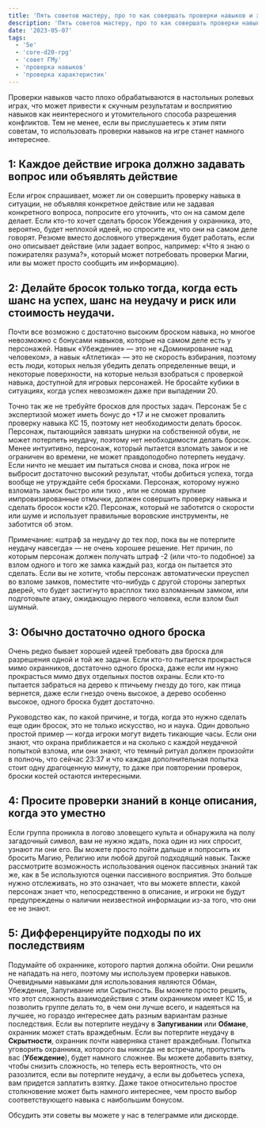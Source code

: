 ```yaml
---
title: 'Пять советов мастеру, про то как совершать проверки навыков и характеристик'
description: 'Пять советов мастеру, про то как совершать проверки навыков и характеристик в D&D 5e и не только'
date: '2023-05-07'
tags:
  - '5e'
  - 'core-d20-rpg'
  - 'совет ГМу'
  - 'проверка навыков'
  - 'проверка характеристик'
---
```


Проверки навыков часто плохо обрабатываются в настольных ролевых играх, что может привести к скучным результатам и восприятию навыков как неинтересного и утомительного способа разрешения конфликтов. Тем не менее, если вы прислушаетесь к этим пяти советам, то использовать проверки навыков на игре станет намного интереснее.

## 1: Каждое действие игрока должно задавать вопрос или объявлять действие

Если игрок спрашивает, может ли он совершить проверку навыка в ситуации, не объявляя конкретное действие или не задавая конкретного вопроса, попросите его уточнить, что он на самом деле делает. Если кто-то хочет сделать бросок Убеждения у охранника, это, вероятно, будет неплохой идеей, но спросите их, что они на самом деле говорят. Резюме вместо дословного утверждения будет работать, если оно описывает действие (или задает вопрос, например: «Что я знаю о пожирателях разума?», который может потребовать проверки Магии, или вы может просто сообщить им информацию).

## 2: Делайте бросок только тогда, когда есть шанс на успех, шанс на неудачу и риск или стоимость неудачи.

Почти все возможно с достаточно высоким броском навыка, но многое невозможно с бонусами навыков, которые на самом деле есть у персонажей. Навык «Убеждение» — это не «Доминирование над человеком», а навык «Атлетика» — это не скорость взбирания, поэтому есть люди, которых нельзя убедить делать определенные вещи, и некоторые поверхности, на которые нельзя взобраться с проверкой навыка, доступной для игровых персонажей. Не бросайте кубики в ситуациях, когда успех невозможен даже при выпадении 20.

Точно так же не требуйте бросков для простых задач. Персонаж 5e с экспертизой может иметь бонус до +17 и не сможет провалить проверку навыка КС 15, поэтому нет необходимости делать бросок. Персонаж, пытающийся завязать шнурки на собственной обуви, не может потерпеть неудачу, поэтому нет необходимости делать бросок. Менее интуитивно, персонаж, который пытается взломать замок и не ограничен во времени, не может правдоподобно потерпеть неудачу. Если ничто не мешает им пытаться снова и снова, пока игрок не выбросит достаточно высокий результат, чтобы добиться успеха, тогда вообще не утруждайте себя бросками. Персонаж, которому нужно взломать замок быстро или тихо , или не сломав хрупкие импровизированные отмычки, должен совершить проверку навыка и сделать бросок кости к20. Персонаж, который не заботится о скорости или шуме и использует правильные воровские инструменты, не заботится об этом.

<Aside v="crimson">
	Примечание: «штраф за неудачу до тех пор, пока вы не потерпите неудачу навсегда» — не очень
	хорошее решение. Нет причин, по которым персонаж должен получать штраф -2 (или что-то подобное) за
	взлом одного и того же замка каждый раз, когда он пытается это сделать. Если вы не хотите, чтобы
	персонаж автоматически преуспел во взломе замков, поместите что-нибудь с другой стороны запертых
	дверей, что будет застигнуто врасплох тихо взломанным замком, или подготовьте атаку, ожидающую
	первого человека, если взлом был шумный.
</Aside>

## 3: Обычно достаточно одного броска

Очень редко бывает хорошей идеей требовать два броска для разрешения одной и той же задачи. Если кто-то пытается прокрасться мимо охранников, достаточно одного броска, даже если им нужно прокрасться мимо двух отдельных постов охраны. Если кто-то пытается забраться на дерево к птичьему гнезду до того, как птица вернется, даже если гнездо очень высокое, а дерево особенно высокое, одного броска будет достаточно.

Руководство как, по какой причине, и тогда, когда это нужно сделать еще один бросок, это не только искусство, но и наука. Один довольно простой пример — когда игроки могут видеть тикающие часы. Если они знают, что охрана приближается и на сколько с каждой неудачной попыткой взлома, или они знают, что темный ритуал должен произойти в полночь, что сейчас 23:37 и что каждая дополнительная попытка стоит одну драгоценную минуту, то даже при повторении проверок, броски костей остаются интересными.

## 4: Просите проверки знаний в конце описания, когда это уместно

Если группа проникла в логово зловещего культа и обнаружила на полу загадочный символ, вам не нужно ждать, пока один из них спросит, узнают ли они его. Вы можете просто пойти дальше и попросить их бросить Магию, Религию или любой другой подходящий навык. Также рассмотрите возможность использования оценок пассивных знаний так же, как в 5e используются оценки пассивного восприятия. Это больше нужно отслеживать, но это означает, что вы можете вплести, какой персонаж знает что, непосредственно в описание, и игроки не будут предупреждены о наличии неизвестной информации из-за того, что они ее не знают.

## 5: Дифференцируйте подходы по их последствиям

Подумайте об охраннике, которого партия должна обойти. Они решили не нападать на него, поэтому мы используем проверки навыков. Очевидными навыками для использования являются Обман, Убеждение, Запугивание или Скрытность. Вы можете просто решить, что этот сложность взаимодействия с этим охранником имеет КС 15, и позволить группе делать то, в чем они лучше всего, и надеяться на лучшее, но гораздо интереснее дать разным вариантам разные последствия. Если вы потерпите неудачу в **Запугивании** или **Обмане**, охранник может стать враждебным. Если вы потерпите неудачу в **Скрытности**, охранник почти наверняка станет враждебным. Попытка уговорить охранника, которого вы никогда не встречали, пропустить вас (**Убеждение**), будет намного сложнее. Вы можете добавить взятку, чтобы снизить сложность, но теперь есть вероятность, что он разозлится, если вы потерпите неудачу, а если вы добьетесь успеха, вам придется заплатить взятку. Даже такое относительно простое столкновение может быть намного интереснее, чем просто выбор соответствующего навыка с наибольшим бонусом.

Обсудить эти советы вы можете у нас в телеграмме или дискорде.
